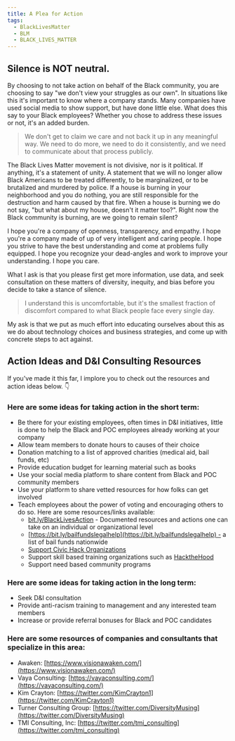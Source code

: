 ```yaml
---
title: A Plea for Action
tags:
  - BlackLivesMatter
  - BLM
  - BLACK_LIVES_MATTER
---
```


## Silence is NOT neutral.

By choosing to not take action on behalf of the Black community, you are choosing to say "we don't view your struggles as our own". In situations like this it's important to know where a company stands. Many companies have used social media to show support, but have done little else. What does this say to your Black employees? Whether you chose to address these issues or not, it's an added burden.

> We don't get to claim we care and not back it up in any meaningful way. We need to do more, we need to do it consistently, and we need to communicate about that process publicly.

The Black Lives Matter movement is not divisive, nor is it political. If anything, it's a statement of unity. A statement that we will no longer allow Black Americans to be treated differently, to be marginalized, or to be brutalized and murdered by police. If a house is burning in your neighborhood and you do nothing, you are still responsible for the destruction and harm caused by that fire. When a house is burning we do not say, "but what about my house, doesn't it matter too?". Right now the Black community is burning, are we going to remain silent?

I hope you're a company of openness, transparency, and empathy. I hope you're a company made of up of very intelligent and caring people. I hope you strive to have the best understanding and come at problems fully equipped. I hope you recognize your dead-angles and work to improve your understanding. I hope you care.

What I ask is that you please first get more information, use data, and seek consultation on these matters of diversity, inequity, and bias before you decide to take a stance of silence.

> I understand this is uncomfortable, but it's the smallest fraction of discomfort compared to what Black people face every single day.

My ask is that we put as much effort into educating ourselves about this as we do about technology choices and business strategies, and come up with concrete steps to act against.

## Action Ideas and D&I Consulting Resources

If you've made it this far, I implore you to check out the resources and action ideas below. 👇

### Here are some ideas for taking action in the short term:

- Be there for your existing employees, often times in D&I initiatives, little is done to help the Black and POC employees already working at your company
- Allow team members to donate hours to causes of their choice
- Donation matching to a list of approved charities (medical aid, bail funds, etc)
- Provide education budget for learning material such as books
- Use your social media platform to share content from Black and POC community members
- Use your platform to share vetted resources for how folks can get involved
- Teach employees about the power of voting and encouraging others to do so. Here are some resources/links available:
  - [bit.ly/BlackLivesAction](http://bit.ly/BlackLivesAction) - Documented resources and actions one can take on an individual or organizational level
  - [https://bit.ly/bailfundslegalhelp](https://bit.ly/bailfundslegalhelp) - a list of bail funds nationwide
  - [Support Civic Hack Organizations](https://brigade.codeforamerica.org/)
  - Support skill based training organizations such as [HacktheHood](https://www.hackthehood.org/)
  - Support need based community programs

### Here are some ideas for taking action in the long term:

- Seek D&I consultation
- Provide anti-racism training to management and any interested team members
- Increase or provide referral bonuses for Black and POC candidates

### Here are some resources of companies and consultants that specialize in this area:

- Awaken: [https://www.visionawaken.com/](https://www.visionawaken.com/)
- Vaya Consulting: [https://vayaconsulting.com/](https://vayaconsulting.com/)
- Kim Crayton: [https://twitter.com/KimCrayton1](https://twitter.com/KimCrayton1)
- Turner Consulting Group: [https://twitter.com/DiversityMusing](https://twitter.com/DiversityMusing)
- TMI Consulting, Inc: [https://twitter.com/tmi_consulting](https://twitter.com/tmi_consulting)
